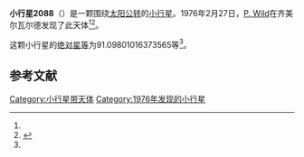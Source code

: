 {{Infobox planet
| bgcolour = #FFFFC0
| name = 2088 Sahlia
| symbol = 
| image = 
| caption = 
| discovery = yes
| discovery_ref = 
| discoverer = [[P._Wild|P. Wild]]
| discovery_site = [[齐美尔瓦尔德|齐美尔瓦尔德]] 
| discovered = 1976年2月27日
| designations = yes
| mp_name = 
| named_after = 
| alt_names = 1976 DJ/ 1948 TE / 1955 XQ / 1970 LH / 1971 TG
| mp_category = [[主带小行星|主带小行星]]
| orbit_ref = <ref name="a">[http://ssd.jpl.nasa.gov/sbdb.cgi?sstr=2088 2088 Sahlia] {{Wayback|url=http://ssd.jpl.nasa.gov/sbdb.cgi?sstr=2088 |date=20200820013635 }}，小行星數據庫瀏覽器（JPL Small-Body Database Browser）－[[美国国家航空航天局|美国国家航空航天局]]喷气推进实验室</ref>
| epoch = 2456400.5 (2013年4月18日更新)
| aphelion = {{convert|2.381522496998183|AU|km|3|abbr=on|lk=out}}
| perihelion = {{convert|2.03328595002842|AU|km|3|abbr=on}}
| semimajor = {{convert|2.207404223513302|AU|km|3|abbr=on}}
| eccentricity = 0.078879197
| period = 1197.901836 [[日|日]]<br />3.28[[儒略年|儒略年]]
| avg_speed = 
| inclination = 5.538785791479137
| asc_node = 359.7827283921998
| mean_anomaly = 
| arg_peri = 91.09801016373565
| satellites = 
| physical_characteristics = yes
| dimensions = 
| mass = 
| density = 
| surface_grav = 
| escape_velocity = 
| sidereal_day = 
| axial_tilt = 
| pole_ecliptic_lat = 
| pole_ecliptic_lon = 
| albedo = 
| temperatures= 
| temp_name1 = 
| mean_temp_1 = 
| max_temp_1 = 
| temp_name2 = 
| max_temp_2 = 
| spectral_type = 
| abs_magnitude = 91.09801016373565
}}

'''小行星2088'''（{{lang-en|2088 Sahlia}}）是一颗围绕[[太阳|太阳]][[公转|公转]]的[[小行星|小行星]]。1976年2月27日，[[P._Wild|P. Wild]]在齐美尔瓦尔德发现了此天体<ref name="a" /><ref>{{cite news|title=小行星列表|url=http://cfa-www.harvard.edu/iau/lists/NumberedMPs.txt|accessdate=2013-07-08|newspaper=哈佛大学|archive-date=2008-05-17|archive-url=https://web.archive.org/web/20080517010638/http://cfa-www.harvard.edu/iau/lists/NumberedMPs.txt|dead-url=no}}</ref>。

这颗小行星的[[绝对星等|绝对星等]]为91.09801016373565等<ref name="a" />。

==参考文献==
{{reflist}}
{{Minor Planet Number|[[小行星2087|小行星2087]]|[[小行星2089|小行星2089]]}}

{{小天体}}

[[Category:小行星带天体|Category:小行星带天体]]
[[Category:1976年发现的小行星|Category:1976年发现的小行星]]

{{asteroid-stub}}